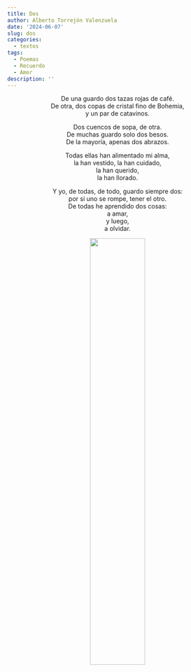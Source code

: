 ```yaml
---
title: Dos
author: Alberto Torrejón Valenzuela
date: '2024-06-07'
slug: dos
categories:
  - textos
tags:
  - Poemas
  - Recuerdo
  - Amor
description: ''
---
```


<center>
<span class = "primerapalabra">D</span>e una guardo dos tazas rojas de café. <br>
De otra, dos copas de cristal fino de Bohemia, <br>
y un par de catavinos. <br>

Dos cuencos de sopa, de otra. <br>
De muchas guardo solo dos besos. <br>
De la mayoría, apenas dos abrazos. <br>

Todas ellas han alimentado mi alma, <br>
la han vestido, la han cuidado, <br>
la han querido, <br>
la han llorado. <br>

Y yo, de todas, de todo, guardo siempre dos: <br>
por si uno se rompe, tener el otro. <br>
De todas he aprendido dos cosas: <br>
a amar, <br>
y luego, <br>
a olvidar.

![](/text/Img/dos.jpeg){width=50% height=50%}
</center>
